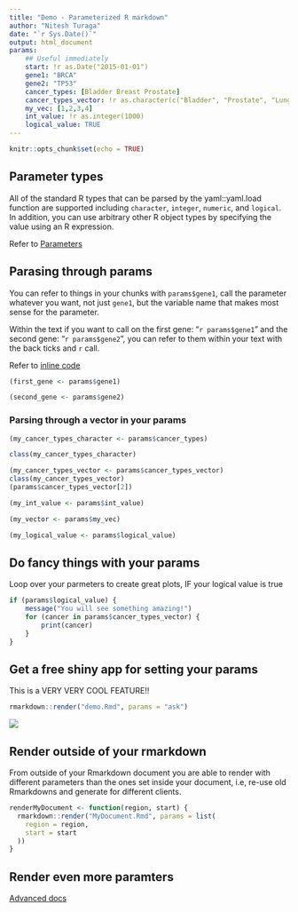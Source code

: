 ```yaml
---
title: "Demo - Parameterized R markdown"
author: "Nitesh Turaga"
date: "`r Sys.Date()`"
output: html_document
params:
    ## Useful immediately 
    start: !r as.Date("2015-01-01")
    gene1: "BRCA"
    gene2: "TP53"
    cancer_types: [Bladder Breast Prostate]
    cancer_types_vector: !r as.character(c("Bladder", "Prostate", "Lung", "Breast"))
    my_vec: [1,2,3,4]
    int_value: !r as.integer(1000)
    logical_value: TRUE
---
```


```r
knitr::opts_chunk$set(echo = TRUE)
```

## Parameter types

All of the standard R types that can be parsed by the yaml::yaml.load function 
are supported including `character`, `integer`, `numeric`, and `logical`. In addition, 
you can use arbitrary other R object types by specifying the value using an 
R expression. 

Refer to [Parameters](https://rmarkdown.rstudio.com/lesson-6.html)

## Parasing through params

You can refer to things in your chunks with `params$gene1`, call the parameter 
whatever you want, not just `gene1`, but the variable name that makes most
sense for the parameter.

Within the text if you want to call on the first gene: "`r params$gene1`" and 
the second gene: "`r params$gene2`", you can refer to them within your text with 
the back ticks and `r` call. 

Refer to [inline code](https://rmarkdown.rstudio.com/lesson-4.html)

```r
(first_gene <- params$gene1)

(second_gene <- params$gene2)
```

### Parsing through a vector in your params

```r
(my_cancer_types_character <- params$cancer_types)

class(my_cancer_types_character)

(my_cancer_types_vector <- params$cancer_types_vector)
class(my_cancer_types_vector)
(params$cancer_types_vector[2])

(my_int_value <- params$int_value)

(my_vector <- params$my_vec)

(my_logical_value <- params$logical_value)
```

## Do fancy things with your params


Loop over your parmeters to create great plots, IF your logical value is true

```r

if (params$logical_value) {
    message("You will see something amazing!")
    for (cancer in params$cancer_types_vector) {
        print(cancer)
    }
}
```

## Get a free shiny app for setting your params

This is a VERY VERY COOL FEATURE!!

```r
rmarkdown::render("demo.Rmd", params = "ask")
```

![](free_shiny_app.png)


## Render outside of your rmarkdown

From outside of your Rmarkdown document you are able to render with different 
parameters than the ones set inside your document, i.e, re-use old Rmarkdowns
and generate for different clients.

```r
renderMyDocument <- function(region, start) {
  rmarkdown::render("MyDocument.Rmd", params = list(
    region = region,
    start = start
  ))
}
```

## Render even more paramters

[Advanced docs](https://garrettgman.github.io/rmarkdown/developer_parameterized_reports.html)
